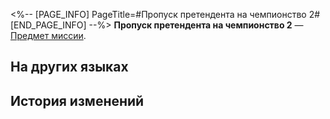 <%-- [PAGE_INFO]
PageTitle=#Пропуск претендента на чемпионство 2#
[END_PAGE_INFO] --%>
{{Предмет Инфобокс
|id          = 140289
|Изображение = Предмет Пропуск претендента на чемпионство 2.png
|Тип         = Предмет миссии
|Инвентарь   = Миссии
|Редкость    = 3
|Эффект      = 
|Описание    = Один из трёх пропусков без которого не бросить вызов претенденту на чемпионство в победной зоне космической станции «Герта». С неохотного согласия Герты Ассоциация игр в «Эфирные войны» модифицировала станцию, разместив головоломки для игроков.
}}
'''Пропуск претендента на чемпионство 2''' — [[Предмет миссии]].

==На других языках==
{{На других языках
|en   = Championship Contender Pass 2
|zhs  = 二号冠军候补凭证
|zht  = 二號冠軍候補憑證
|ja   = チャンピオン候補パス・2号
|ko   = 우승 후보 허가증 2
|es   = Pase de aspirante al título n.º 2
|fr   = Pass du tournoi&nbsp;2
|ru   = Пропуск претендента на чемпионство 2
|th   = ใบรับรองผู้ท้าชิงตำแหน่งแชมป์ 2
|vi   = Chứng Nhận Ứng Cử Viên Vô Địch Số 2
|de   = Pass für Meisterschaftsanwärter Nr.&nbsp;2
|id   = Izin Akses Kandidat Juara 2
|pt   = CriptoChave do Campeonato 2
}}

==История изменений==
{{История изменений|3.5}}